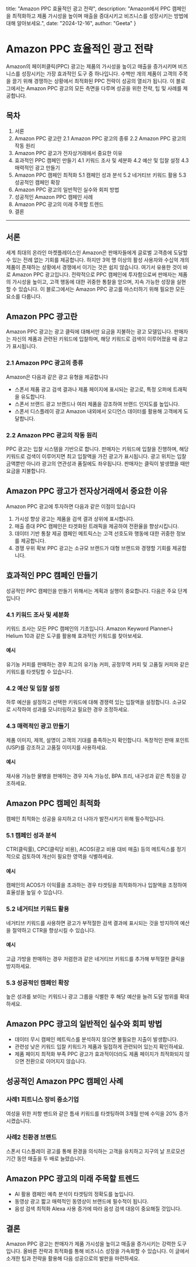   title: "Amazon PPC 효율적인 광고 전략",
  description: "Amazon에서 PPC 캠페인을 최적화하고 제품 가시성을 높이며 매출을 증대시키고 비즈니스를 성장시키는 방법에 대해 알아보세요.",
  date: "2024-12-16",
  author: "Geeta"
}

# Amazon PPC 효율적인 광고 전략

Amazon의 페이퍼클릭(PPC) 광고는 제품의 가시성을 높이고 매출을 증가시키며 비즈니스를 성장시키는 가장 효과적인 도구 중 하나입니다. 수백만 개의 제품이 고객의 주목을 끌기 위해 경쟁하는 상황에서 최적화된 PPC 전략이 성공의 열쇠가 됩니다. 이 블로그에서는 Amazon PPC 광고의 모든 측면을 다루며 성공을 위한 전략, 팁 및 사례를 제공합니다.

## 목차

1. 서론
2. Amazon PPC 광고란
   2.1 Amazon PPC 광고의 종류
   2.2 Amazon PPC 광고의 작동 원리
3. Amazon PPC 광고가 전자상거래에서 중요한 이유
4. 효과적인 PPC 캠페인 만들기
   4.1 키워드 조사 및 세분화
   4.2 예산 및 입찰 설정
   4.3 매력적인 광고 만들기
5. Amazon PPC 캠페인 최적화
   5.1 캠페인 성과 분석
   5.2 네거티브 키워드 활용
   5.3 성공적인 캠페인 확장
6. Amazon PPC 광고의 일반적인 실수와 회피 방법
7. 성공적인 Amazon PPC 캠페인 사례
8. Amazon PPC 광고의 미래 주목할 트렌드
9. 결론

---

## 서론

세계 최대의 온라인 마켓플레이스인 Amazon은 판매자들에게 글로벌 고객층에 도달할 수 있는 전례 없는 기회를 제공합니다. 하지만 3억 명 이상의 활성 사용자와 수십억 개의 제품이 존재하는 상황에서 경쟁에서 이기는 것은 쉽지 않습니다. 여기서 유용한 것이 바로 Amazon PPC 광고입니다. 전략적으로 PPC 캠페인에 투자함으로써 판매자는 제품의 가시성을 높이고, 고객 행동에 대한 귀중한 통찰을 얻으며, 지속 가능한 성장을 실현할 수 있습니다. 이 블로그에서는 Amazon PPC 광고를 마스터하기 위해 필요한 모든 요소를 다룹니다.

## Amazon PPC 광고란

Amazon PPC 광고는 광고 클릭에 대해서만 요금을 지불하는 광고 모델입니다. 판매자는 자신의 제품과 관련된 키워드에 입찰하며, 해당 키워드로 검색이 이루어졌을 때 광고가 표시됩니다.

### 2.1 Amazon PPC 광고의 종류

Amazon은 다음과 같은 광고 유형을 제공합니다

- 스폰서 제품 광고 검색 결과나 제품 페이지에 표시되는 광고로, 특정 오퍼에 트래픽을 유도합니다.
- 스폰서 브랜드 광고 브랜드나 여러 제품을 강조하여 브랜드 인지도를 높입니다.
- 스폰서 디스플레이 광고 Amazon 내외에서 오디언스 데이터를 활용해 고객에게 도달합니다.

### 2.2 Amazon PPC 광고의 작동 원리

PPC 광고는 입찰 시스템을 기반으로 합니다. 판매자는 키워드에 입찰을 진행하며, 해당 키워드로 검색이 이루어지면 최고 입찰액을 가진 광고가 표시됩니다. 광고 위치는 입찰 금액뿐만 아니라 광고의 연관성과 품질에도 좌우됩니다. 판매자는 클릭이 발생했을 때만 요금을 지불합니다.

## Amazon PPC 광고가 전자상거래에서 중요한 이유

Amazon PPC 광고에 투자하면 다음과 같은 이점이 있습니다

1. 가시성 향상 광고는 제품을 검색 결과 상위에 표시합니다.
2. 매출 증대 PPC 캠페인은 타겟화된 트래픽을 제공하여 전환율을 향상시킵니다.
3. 데이터 기반 통찰 제공 캠페인 메트릭스는 고객 선호도와 행동에 대한 귀중한 정보를 제공합니다.
4. 경쟁 우위 확보 PPC 광고는 소규모 브랜드가 대형 브랜드와 경쟁할 기회를 제공합니다.

## 효과적인 PPC 캠페인 만들기

성공적인 PPC 캠페인을 만들기 위해서는 계획과 실행이 중요합니다. 다음은 주요 단계입니다

### 4.1 키워드 조사 및 세분화

키워드 조사는 모든 PPC 캠페인의 기초입니다. Amazon Keyword Planner나 Helium 10과 같은 도구를 활용해 효과적인 키워드를 찾아보세요.

#### 예시

유기농 커피를 판매하는 경우 최고의 유기농 커피, 공정무역 커피 및 고품질 커피와 같은 키워드를 타겟팅할 수 있습니다.

### 4.2 예산 및 입찰 설정

하루 예산을 설정하고 선택한 키워드에 대해 경쟁력 있는 입찰액을 설정합니다. 소규모로 시작하여 성과를 모니터링하고 필요한 경우 조정하세요.

### 4.3 매력적인 광고 만들기

제품 이미지, 제목, 설명이 고객의 기대를 충족하는지 확인합니다. 독창적인 판매 포인트(USP)를 강조하고 고품질 이미지를 사용하세요.

#### 예시

재사용 가능한 물병을 판매하는 경우 지속 가능성, BPA 프리, 내구성과 같은 특징을 강조하세요.

## Amazon PPC 캠페인 최적화

캠페인 최적화는 성공을 유지하고 더 나아가 발전시키기 위해 필수적입니다.

### 5.1 캠페인 성과 분석

CTR(클릭률), CPC(클릭당 비용), ACOS(광고 비용 대비 매출) 등의 메트릭스를 정기적으로 검토하여 개선이 필요한 영역을 식별하세요.

#### 예시

캠페인의 ACOS가 이익률을 초과하는 경우 타겟팅을 최적화하거나 입찰액을 조정하여 효율성을 높일 수 있습니다.

### 5.2 네거티브 키워드 활용

네거티브 키워드를 사용하면 광고가 부적절한 검색 결과에 표시되는 것을 방지하여 예산을 절약하고 CTR을 향상시킬 수 있습니다.

#### 예시

고급 가방을 판매하는 경우 저렴한과 같은 네거티브 키워드를 추가해 부적절한 클릭을 방지하세요.

### 5.3 성공적인 캠페인 확장

높은 성과를 보이는 키워드나 광고 그룹을 식별한 후 해당 예산을 늘려 도달 범위를 확대하세요.

## Amazon PPC 광고의 일반적인 실수와 회피 방법

- 데이터 무시 캠페인 메트릭스를 분석하지 않으면 불필요한 지출이 발생합니다.
- 관련성 낮은 키워드 입찰 키워드가 제품과 밀접하게 관련되어 있는지 확인하세요.
- 제품 페이지 최적화 부족 PPC 광고가 효과적이더라도 제품 페이지가 최적화되지 않으면 전환으로 이어지지 않습니다.

## 성공적인 Amazon PPC 캠페인 사례

### 사례1 피트니스 장비 중소기업

여성을 위한 저항 밴드와 같은 틈새 키워드를 타겟팅하여 3개월 만에 수익을 20% 증가시켰습니다.

### 사례2 친환경 브랜드

스폰서 디스플레이 광고를 통해 환경을 의식하는 고객을 유치하고 지구의 날 프로모션 기간 동안 매출을 두 배로 늘렸습니다.

## Amazon PPC 광고의 미래 주목할 트렌드

- AI 활용 캠페인 예측 분석이 타겟팅의 정확도를 높입니다.
- 동영상 광고 짧고 매력적인 동영상이 브랜드에 필수적이 됩니다.
- 음성 검색 최적화 Alexa 사용 증가에 따라 음성 검색 대응이 중요해질 것입니다.

## 결론

Amazon PPC 광고는 판매자가 제품 가시성을 높이고 매출을 증가시키는 강력한 도구입니다. 올바른 전략과 최적화를 통해 비즈니스 성장을 가속화할 수 있습니다. 이 글에서 소개한 팁과 전략을 활용해 다음 성공으로의 발판을 마련하세요.
